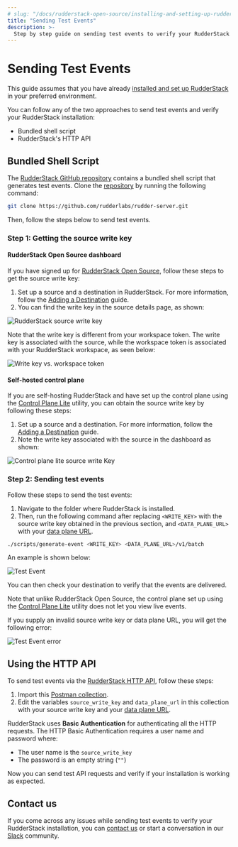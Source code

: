 ```yaml
---
# slug: "/docs/rudderstack-open-source/installing-and-setting-up-rudderstack/sending-test-events"
title: "Sending Test Events"
description: >-
  Step by step guide on sending test events to verify your RudderStack installation.
---
```


# Sending Test Events

<div class="infoBlock">

This guide assumes that you have already <a href="https://rudderstack.com/docs/rudderstack-open-source/installing-and-setting-up-rudderstack/">installed and set up RudderStack</a> in your preferred environment.
</div>

You can follow any of the two approaches to send test events and verify your RudderStack installation:

- Bundled shell script
- RudderStack's HTTP API

## Bundled Shell Script

The [RudderStack GitHub repository](https://github.com/rudderlabs/rudder-server) contains a bundled shell script that generates test events. Clone the [repository](https://github.com/rudderlabs/rudder-server) by running the following command:

```bash
git clone https://github.com/rudderlabs/rudder-server.git
```

Then, follow the steps below to send test events.

### Step 1: Getting the source write key

#### RudderStack Open Source  dashboard

If you have signed up for [RudderStack Open Source](https://app.rudderstack.com/signup?type=opensource), follow these steps to get the source write key:

1. Set up a source and a destination in RudderStack. For more information, follow the [Adding a Destination](https://www.rudderstack.com/docs/rudderstack-cloud/destinations/#adding-a-destination) guide.
2. You can find the write key in the source details page, as shown:

<img src="../../assets/rudderstack-open-source/source-write-key.png" alt="RudderStack source write key" />

Note that the write key is different from your workspace token. The write key is associated with the source, while the workspace token is associated with your RudderStack workspace, as seen below:

<img src="../../assets/rudderstack-open-source/write-key-vs-workspace-token.png" alt="Write key vs. workspace token" />

#### Self-hosted control plane

If you are self-hosting RudderStack and have set up the control plane using the [Control Plane Lite](https://rudderstack.com/docs/rudderstack-open-source/control-plane-lite/) utility, you can obtain the source write key by following these steps:

1. Set up a source and a destination. For more information, follow the [Adding a Destination](https://www.rudderstack.com/docs/rudderstack-cloud/destinations/#adding-a-destination) guide.
2. Note the write key associated with the source in the dashboard as shown:

<img src="../../assets/rudderstack-open-source/control-plane-lite-source-writekey.png" alt="Control plane lite source write Key" />

### Step 2: Sending test events

Follow these steps to send the test events:

1. Navigate to the folder where RudderStack is installed.
2. Then, run the following command after replacing `<WRITE_KEY>` with the source write key obtained in the previous section, and `<DATA_PLANE_URL>` with your [data plane URL](https://rudderstack.com/docs/rudderstack-open-source/installing-and-setting-up-rudderstack/#what-is-a-data-plane-url-where-do-i-get-it).

```bash
./scripts/generate-event <WRITE_KEY> <DATA_PLANE_URL>/v1/batch
```

An example is shown below:

<img src="../../assets/rudderstack-open-source/test-event.png" alt="Test Event" />

You can then check your destination to verify that the events are delivered.

<div class="infoBlock">

Note that unlike RudderStack Open Source, the control plane set up using the <a href="https://rudderstack.com/docs/rudderstack-open-source/control-plane-lite/">Control Plane Lite</a> utility does not let you view live events.
</div>

If you supply an invalid source write key or data plane URL, you will get the following error:

<img src="../../assets/rudderstack-open-source/test-event-error.png" alt="Test Event error" />

## Using the HTTP API

To send test events via the [RudderStack HTTP API](https://www.rudderstack.com/docs/rudderstack-api/http-api/), follow these steps:

1. Import this [Postman collection](https://www.getpostman.com/collections/480307c55ad2b9dd4e27). 
2. Edit the variables `source_write_key` and `data_plane_url` in this collection with your source write key and your [data plane URL](https://rudderstack.com/docs/rudderstack-open-source/installing-and-setting-up-rudderstack/#what-is-a-data-plane-url-where-do-i-get-it).

RudderStack uses **Basic Authentication** for authenticating all the HTTP requests. The HTTP Basic Authentication requires a user name and password where:
  - The user name is the `source_write_key`
  - The password is an empty string (`""`)

Now you can send test API requests and verify if your installation is working as expected.

## Contact us

If you come across any issues while sending test events to verify your RudderStack installation, you can [contact us](mailto:%20docs@rudderstack.com) or start a conversation in our [Slack](https://rudderstack.com/join-rudderstack-slack-community) community.
